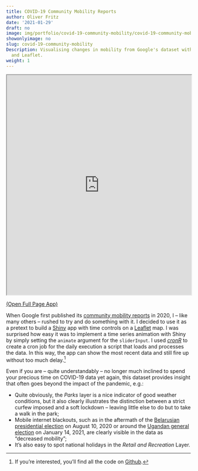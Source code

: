```yaml
---
title: COVID-19 Community Mobility Reports
author: Oliver Fritz
date: '2021-01-29'
draft: no
image: img/portfolio/covid-19-community-mobility/covid-19-community-mobility.png
showonlyimage: no
slug: covid-19-community-mobility
Description: Visualising changes in mobility from Google's dataset with Shiny
  and Leaflet.
weight: 1
---
```


<iframe title = "COVID-19 Community Mobility Reports App" src = "https://shiny.oliverfritz.de/covid-19-community-mobility/" width = "100%" height = "600"></iframe>

<a href="https://shiny.oliverfritz.de/covid-19-community-mobility/" target="_blank">(Open Full Page App)</a>

When Google first published its [community mobility reports](https://www.google.com/covid19/mobility/){target="_blank"} in 2020, I -- like many others -- rushed to try and do something with it. I decided to use it as a pretext to build a [Shiny](https://shiny.rstudio.com/){target="_blank"} app with time controls on a  [Leaflet](https://leafletjs.com/){target="_blank"} map. I was surprised how easy it was to implement a time series animation with Shiny by simply setting the `animate` argument for the `sliderInput`. I used [*cronR*](https://github.com/bnosac/cronR){target="_blank"} to create a cron job for the daily execution a script that loads and processes the data. In this way, the app can show the most recent data and still fire up without too much delay.[^1]

Even if you are -- quite understandably -- no longer much inclined to spend your precious time on COVID-19 data yet again, this dataset provides insight that often goes beyond the impact of the pandemic, e.g.:

- Quite obviously, the *Parks* layer is a nice indicator of good weather conditions, but it also clearly illustrates the distinction between a strict curfew imposed and a soft lockdown -- leaving little else to do but to take a walk in the park; 
- Mobile internet blackouts, such as in the aftermath of the [Belarusian presidential election](https://en.wikipedia.org/wiki/2020_Belarusian_presidential_election){target="_blank"} on August 10, 2020 or around the [Ugandan general election](https://en.wikipedia.org/wiki/2021_Ugandan_general_election){target="_blank"} on January 14, 2021, are clearly visible in the data as "decreased mobility";
- It's also easy to spot national holidays in the *Retail and Recreation* Layer.

[^1]: If you're interested, you'll find all the code on [Github](https://github.com/ofr1tz/covid-19-community-mobility){target="_blank"}.
